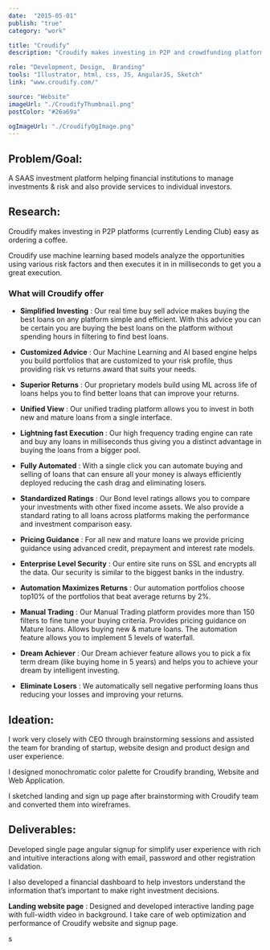 ```yaml
---
date:  "2015-05-01"
publish: "true" 
category: "work"

title: "Croudify"
description: "Croudify makes investing in P2P and crowdfunding platforms easy as ordering a coffee."

role: "Development, Design,  Branding"
tools: "Illustrator, html, css, JS, AngularJS, Sketch"
link: "www.croudify.com/" 

source: "Website"
imageUrl: "./CroudifyThumbnail.png"
postColor: "#26a69a"

ogImageUrl: "./CroudifyOgImage.png"
---
```



## Problem/Goal:
A SAAS investment platform helping financial institutions to manage investments & risk and also provide services to individual investors. 

## Research:
Croudify makes investing in P2P platforms (currently Lending Club) easy as ordering a coffee. 

Croudify use machine learning based models analyze the opportunities using various risk factors and then executes it in in milliseconds to get you a great execution.

### What will Croudify offer

- **Simplified Investing** : Our real time buy sell advice makes buying the best loans on any platform simple and efficient. With this advice you can be certain you are buying the best loans on the platform without spending hours in filtering to find best loans.

- **Customized Advice** : Our Machine Learning and AI based engine helps you build portfolios that are customized to your risk profile, thus providing risk vs returns award that suits your needs.

- **Superior Returns** : Our proprietary models build using ML across life of loans helps you to find better loans that can improve your returns.

- **Unified View** : Our unified trading platform allows you to invest in both new and mature loans from a single interface.

- **Lightning fast Execution** : Our high frequency trading engine can rate and buy any loans in milliseconds thus giving you a distinct advantage in buying the loans from a bigger pool.

- **Fully Automated** : With a single click you can automate buying and selling of loans that can ensure all your money is always efficiently deployed reducing the cash drag and eliminating losers.

- **Standardized Ratings** : Our Bond level ratings allows you to compare your investments with other fixed income assets. We also provide a standard rating to all loans across platforms making the performance and investment comparison easy.

- **Pricing Guidance** : For all new and mature loans we provide pricing guidance using advanced credit, prepayment and interest rate models.

- **Enterprise Level Security** : Our entire site runs on SSL and encrypts all the data. Our security is similar to the biggest banks in the industry.

- **Automation Maximizes Returns** : Our automation portfolios choose top10% of the portfolios that beat average returns by 2%.

- **Manual Trading** : Our Manual Trading platform provides more than 150 filters to fine tune your buying criteria. Provides pricing guidance on Mature loans. Allows buying new & mature loans. The automation feature allows you to implement 5 levels of waterfall.

- **Dream Achiever** : Our Dream achiever feature allows you to pick a fix term dream (like buying home in 5 years) and helps you to achieve your dream by intelligent investing.

- **Eliminate Losers** : We automatically sell negative performing loans thus reducing your losses and improving your returns.

## Ideation:

I work very closely with CEO through brainstorming sessions and assisted the team for branding of startup, website design and product design and user experience.

I designed monochromatic color palette for Croudify branding, Website and Web Application.

<ImageWrap srcName="CroudifyColors" title="Croudify color palette" width="75"/>

<ImageWrap srcName="CroudifyLogo" title="Croudify Logo" width="75"/>

 I sketched landing and sign up page after brainstorming with Croudify team and converted them into wireframes.

<ImageWrap srcName="CroudifyWebsiteWireframes"/>

<PhotoGallery variant='CroudifyConcept' title="Croudify Web Application Concept" columns={2} />

## Deliverables:

Developed single page angular signup for simplify user experience with rich and intuitive interactions along with email, password and other registration validation.

I also developed a financial dashboard to help investors understand the information that’s important to make right investment decisions. 

<PhotoGallery variant='Croudify' title="Croudify Web Application" columns={2} />

**Landing website page** : Designed and developed interactive landing page with full-width video in background. I take care of web optimization and performance of Croudify website and signup page.

<ImageWrap srcName="CroudifyWebsite"/>s